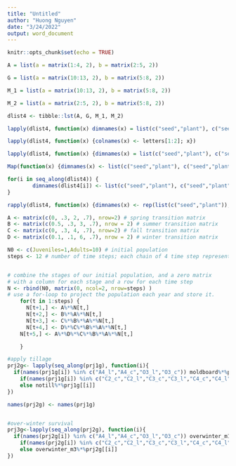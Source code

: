 ```yaml
---
title: "Untitled"
author: "Huong Nguyen"
date: "3/24/2022"
output: word_document
---
```


```r
knitr::opts_chunk$set(echo = TRUE)
```

```r
A = list(a = matrix(1:4, 2), b = matrix(2:5, 2))

G = list(a = matrix(10:13, 2), b = matrix(5:8, 2))

M_1 = list(a = matrix(10:13, 2), b = matrix(5:8, 2))

M_2 = list(a = matrix(2:5, 2), b = matrix(5:8, 2))

dlist4 <- tibble::lst(A, G, M_1, M_2)
```

```r
lapply(dlist4, function(x) dimnames(x) = list(c("seed","plant"), c("seed","plant")))

lapply(dlist4, function(x) {colnames(x) <- letters[1:2]; x})

lapply(dlist4, function(x) {dimnames(x) = list(c("seed","plant"), c("seed","plant")); x})

Map(function(x) {dimnames(x) <- list(c("seed","plant"), c("seed","plant")); x}, dlist4)

for(i in seq_along(dlist4)) {
        dimnames(dlist4[i]) <- list(c("seed","plant"), c("seed","plant"))
}

rapply(dlist4, function(x) {dimnames(x) <- rep(list(c("seed","plant")), 2); x}, how="list")
```

```r

A <- matrix(c(0, .3, 2, .7), nrow=2) # spring transition matrix 
B <- matrix(c(0.5, .3, 3, .7), nrow = 2) # summer transition matrix
C <- matrix(c(0, .3, 4, .7), nrow=2) # fall transition matrix 
D <- matrix(c(0.1, .1, 6, .7), nrow = 2) # winter transition matrix

N0 <- c(Juveniles=1,Adults=10) # initial population
steps <- 12 # number of time steps; each chain of 4 time step representA%*% a year


# combine the stages of our initial population, and a zero matrix 
# with a column for each stage and a row for each time step
N <- rbind(N0, matrix(0, ncol=2, nrow=steps) )
# use a for-loop to project the population each year and store it.
    for(t in 1:steps) {
      N[t+1,] <- A%*%N[t,]
      N[t+2,] <- B%*%A%*%N[t,]
      N[t+3,] <- C%*%B%*%A%*%N[t,]
      N[t+4,] <- D%*%C%*%B%*%A%*%N[t,]
    N[t+5,] <- A%*%D%*%C%*%B%*%A%*%N[t,]

    }
```
```r
#apply tillage
prj2g<- lapply(seq_along(prj1g), function(i){
  if(names(prj1g[i]) %in% c("A4_l","A4_c","O3_l","O3_c")) moldboard%*%prj1g[[i]] else 
    if(names(prj1g[i]) %in% c("C2_c","C2_l","C3_c","C3_l","C4_c","C4_l")) chisel%*%prj1g[[i]]
    else notill%*%prj1g[[i]]
})

names(prj2g) <- names(prj1g)


#over-winter survival 
prj3g<-lapply(seq_along(prj2g), function(i){
  if(names(prj2g[i]) %in% c("A4_l","A4_c","O3_l","O3_c")) overwinter_m1%*%prj2g[[i]] else
    if(names(prj2g[i]) %in% c("C2_c","C2_l","C3_c","C3_l","C4_c","C4_l")) overwinter_m2%*%prj2g[[i]]
    else overwinter_m3%*%prj2g[[i]]
})
```